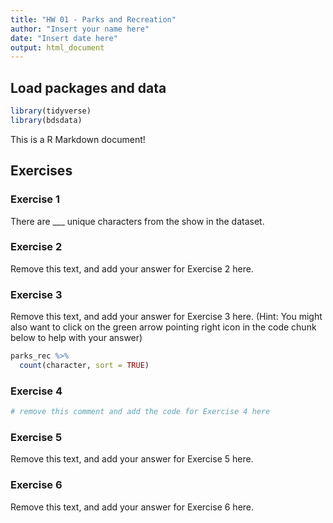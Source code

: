 ```yaml
---
title: "HW 01 - Parks and Recreation"
author: "Insert your name here"
date: "Insert date here"
output: html_document
---
```


## Load packages and data

```r
library(tidyverse)
library(bdsdata)
```

This is a R Markdown document!

## Exercises

### Exercise 1

There are \_\_\_ unique characters from the show in the dataset.

### Exercise 2

Remove this text, and add your answer for Exercise 2 here.

### Exercise 3

Remove this text, and add your answer for Exercise 3 here. (Hint: You might also want to click on the green arrow pointing right icon in the code chunk below to help with your answer)

```r
parks_rec %>%
  count(character, sort = TRUE)
```

### Exercise 4

```r
# remove this comment and add the code for Exercise 4 here
```

### Exercise 5

Remove this text, and add your answer for Exercise 5 here.

### Exercise 6

Remove this text, and add your answer for Exercise 6 here.
